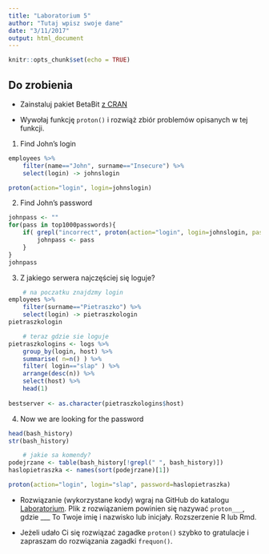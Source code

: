 ```yaml
---
title: "Laboratorium 5"
author: "Tutaj wpisz swoje dane"
date: "3/11/2017"
output: html_document
---
```


```r
knitr::opts_chunk$set(echo = TRUE)
```

## Do zrobienia

* Zainstaluj pakiet BetaBit [z CRAN](https://cran.rstudio.com/web/packages/BetaBit/index.html)

* Wywołaj funkcję `proton()` i rozwiąż zbiór problemów opisanych w tej funkcji.

(1) Find John's login
```r
employees %>% 
    filter(name=="John", surname=="Insecure") %>% 
    select(login) -> johnslogin

proton(action="login", login=johnslogin)
```
(2) Find John's password
```r
johnpass <- ""
for(pass in top1000passwords){
    if( grepl("incorrect", proton(action="login", login=johnslogin, password=pass)) ){
        johnpass <- pass        
    }
}
johnpass
```
(3) Z jakiego serwera najczęściej się loguje?
```r
    # na poczatku znajdzmy login 
employees %>% 
    filter(surname=="Pietraszko") %>% 
    select(login) -> pietraszkologin
pietraszkologin

    # teraz gdzie sie loguje
pietraszkologins <- logs %>% 
    group_by(login, host) %>% 
    summarise( n=n() ) %>% 
    filter( login=="slap" ) %>% 
    arrange(desc(n)) %>% 
    select(host) %>% 
    head(1)
    
bestserver <- as.character(pietraszkologins$host)

```

(4) Now we are looking for the password
```r
head(bash_history)
str(bash_history)

    # jakie sa komendy?
podejrzane <- table(bash_history[!grepl(" ", bash_history)])
haslopietraszka <- names(sort(podejrzane)[1])

proton(action="login", login="slap", password=haslopietraszka)
```

* Rozwiązanie (wykorzystane kody) wgraj na GitHub do katalogu [Laboratorium](https://github.com/pbiecek/ProgramowanieWizualizacja2017/tree/master/Laboratoria). Plik z rozwiązaniem powinien się nazywać `proton___`, gdzie ___ To Twoje imię i nazwisko lub inicjały. Rozszerzenie R lub Rmd.

* Jeżeli udało Ci się rozwiązać zagadke `proton()` szybko to gratulacje i zapraszam do rozwiązania zagadki `frequon()`.